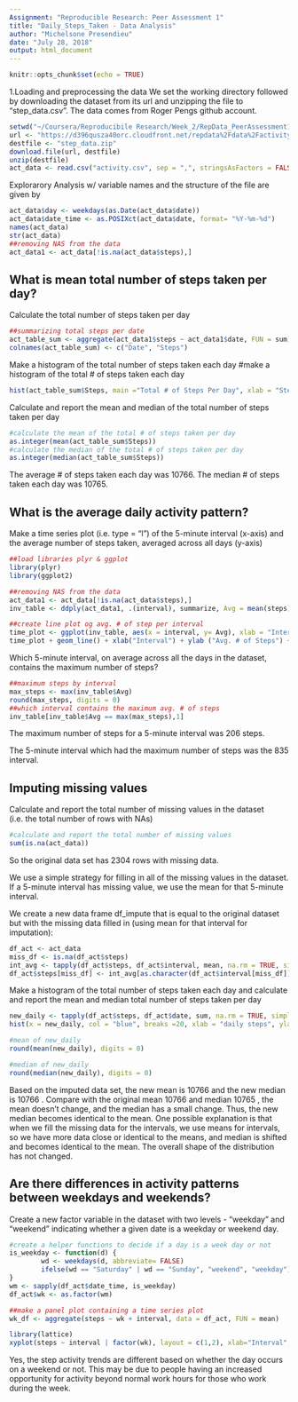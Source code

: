 ```yaml
---
Assignment: "Reproducible Research: Peer Assessment 1"
title: "Daily_Steps_Taken - Data Analysis"
author: "Michelsone Presendieu"
date: "July 28, 2018"
output: html_document
---
```


```r
knitr::opts_chunk$set(echo = TRUE)
```

1.Loading and preprocessing the data
We set the working directory followed by downloading the dataset from its url and unzipping the file to "step_data.csv". The data comes from Roger Pengs github account.

```r
setwd("~/Coursera/Reproducibile Research/Week_2/RepData_PeerAssessment1")
url <- "https://d396qusza40orc.cloudfront.net/repdata%2Fdata%2Factivity.zip"
destfile <- "step_data.zip"
download.file(url, destfile)
unzip(destfile)
act_data <- read.csv("activity.csv", sep = ",", stringsAsFactors = FALSE)
```
Explorarory Analysis w/ variable names and the structure of the file are given by

```r
act_data$day <- weekdays(as.Date(act_data$date))
act_data$date_time <- as.POSIXct(act_data$date, format= "%Y-%m-%d")
names(act_data)
str(act_data)
##removing NAS from the data
act_data1 <- act_data[!is.na(act_data$steps),]
```

## What is mean total number of steps taken per day?

Calculate the total number of steps taken per day
```r
##summarizing total steps per date
act_table_sum <- aggregate(act_data1$steps ~ act_data1$date, FUN = sum)
colnames(act_table_sum) <- c("Date", "Steps")
```

Make a histogram of the total number of steps taken each day
#make a histogram of the total # of steps taken each day
```r
hist(act_table_sum$Steps, main ="Total # of Steps Per Day", xlab = "Steps", col = "red", breaks = 5)
```

Calculate and report the mean and median of the total number of steps taken per day
```r
#calculate the mean of the total # of steps taken per day
as.integer(mean(act_table_sum$Steps))
#calculate the median of the total # of steps taken per day
as.integer(median(act_table_sum$Steps))
```

The average # of steps taken each day was 10766.
The median # of steps taken each day was 10765.

## What is the average daily activity pattern?

Make a time series plot (i.e. type = "l") of the 5-minute interval (x-axis) and the average number of steps taken, averaged across all days (y-axis)
```r
##load libraries plyr & ggplot
library(plyr)
library(ggplot2)

##removing NAS from the data
act_data1 <- act_data[!is.na(act_data$steps),]
inv_table <- ddply(act_data1, .(interval), summarize, Avg = mean(steps))

##create line plot og avg. # of step per interval
time_plot <- ggplot(inv_table, aes(x = interval, y= Avg), xlab = "Interval", ylab= "Avg. # of Steps")
time_plot + geom_line() + xlab("Interval") + ylab ("Avg. # of Steps") + ggtitle("Average Number of Steps per Interval")
```
Which 5-minute interval, on average across all the days in the dataset, contains the maximum number of steps?
```r
##maximum steps by interval
max_steps <- max(inv_table$Avg)
round(max_steps, digits = 0)
##which interval contains the maximum avg. # of steps
inv_table[inv_table$Avg == max(max_steps),1]
```
The maximum number of steps for a 5-minute interval was 206 steps.

The 5-minute interval which had the maximum number of steps was the 835 interval.

## Imputing missing values
Calculate and report the total number of missing values in the dataset (i.e. the total number of rows with NAs)

```r
#calculate and report the total number of missing values
sum(is.na(act_data))
```

So the original data set has 2304 rows with missing data.

We use a simple strategy for filling in all of the missing values in the dataset. If a 5-minute interval has missing value, we use the mean for that 5-minute interval.

We create a new data frame df_impute that is equal to the original dataset but with the missing data filled in (using mean for that interval for imputation):
```r
df_act <- act_data
miss_df <- is.na(df_act$steps)
int_avg <- tapply(df_act$steps, df_act$interval, mean, na.rm = TRUE, simplify = T)
df_act$steps[miss_df] <- int_avg[as.character(df_act$interval[miss_df])]
```

Make a histogram of the total number of steps taken each day and calculate and report the mean and median total number of steps taken per day

```r
new_daily <- tapply(df_act$steps, df_act$date, sum, na.rm = TRUE, simplify = T)
hist(x = new_daily, col = "blue", breaks =20, xlab = "daily steps", ylab ="frequency", main = "The distribution of daily total w/ missing data imputed")

#mean of new_daily
round(mean(new_daily), digits = 0)

#median of new_daily
round(median(new_daily), digits = 0)
```

Based on the imputed data set, the new mean is 10766 and the new median is 10766 . Compare with the original mean 10766 and median 10765 , the mean doesn't change, and the median has a small change. Thus, the new median becomes identical to the mean. One possible explanation is that when we fill the missing data for the intervals, we use means for intervals, so we have more data close or identical to the means, and median is shifted and becomes identical to the mean. The overall shape of the distribution has not changed.


## Are there differences in activity patterns between weekdays and weekends?
Create a new factor variable in the dataset with two levels - "weekday" and "weekend" indicating whether a given date is a weekday or weekend day.
```r
#create a helper functions to decide if a day is a week day or not
is_weekday <- function(d) {
        wd <- weekdays(d, abbreviate= FALSE)
        ifelse(wd == "Saturday" | wd == "Sunday", "weekend", "weekday")
}
wm <- sapply(df_act$date_time, is_weekday)
df_act$wk <- as.factor(wm)

##make a panel plot containing a time series plot
wk_df <- aggregate(steps ~ wk + interval, data = df_act, FUN = mean)

library(lattice)
xyplot(steps ~ interval | factor(wk), layout = c(1,2), xlab="Interval", ylab= "# of Steps", type ="l", data= wk_df)
```

Yes, the step activity trends are different based on whether the day occurs on a weekend or not. This may be due to people having an increased opportunity for activity beyond normal work hours for those who work during the week.
